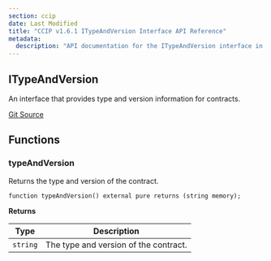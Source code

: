 ```yaml
---
section: ccip
date: Last Modified
title: "CCIP v1.6.1 ITypeAndVersion Interface API Reference"
metadata:
  description: "API documentation for the ITypeAndVersion interface in Chainlink CCIP v1.6.1, providing type and version information for contracts."
---
```



<CcipCommon callout="ImportMoveCorePackage140" />

## ITypeAndVersion

An interface that provides type and version information for contracts.

[Git Source](https://github.com/smartcontractkit/chainlink-evm/blob/contracts-release/1.4.0/contracts/src/v0.8/shared/interfaces/ITypeAndVersion.sol)

## Functions

### typeAndVersion

Returns the type and version of the contract.

```solidity
function typeAndVersion() external pure returns (string memory);
```

**Returns**

| Type     | Description                           |
| -------- | ------------------------------------- |
| `string` | The type and version of the contract. |

